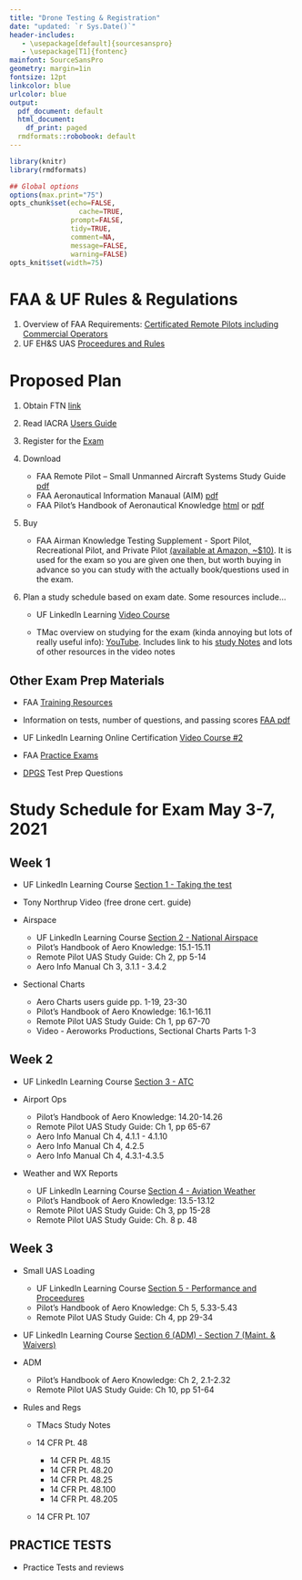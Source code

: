 ```yaml
---
title: "Drone Testing & Registration"
date: "updated: `r Sys.Date()`"
header-includes:
   - \usepackage[default]{sourcesanspro}
   - \usepackage[T1]{fontenc}
mainfont: SourceSansPro
geometry: margin=1in
fontsize: 12pt
linkcolor: blue
urlcolor: blue
output:
  pdf_document: default
  html_document:
    df_print: paged
  rmdformats::robobook: default
---
```



```r
library(knitr)
library(rmdformats)

## Global options
options(max.print="75")
opts_chunk$set(echo=FALSE,
	             cache=TRUE,
               prompt=FALSE,
               tidy=TRUE,
               comment=NA,
               message=FALSE,
               warning=FALSE)
opts_knit$set(width=75)
```


# FAA & UF Rules & Regulations 

1. Overview of FAA Requirements: [Certificated Remote Pilots including Commercial Operators](https://www.faa.gov/uas/commercial_operators/)  
2. UF EH&S UAS [Proceedures and Rules](https://www.ehs.ufl.edu/programs/uas/uf/)


# Proposed  Plan

1. Obtain FTN [link](https://iacra.faa.gov/IACRA/Default.aspx)
2. Read IACRA [Users Guide](https://iacra.faa.gov/IACRA/HelpAndInfo.aspx?id=5)
3. Register for the [Exam](https://faa.psiexams.com/faa/login)
4. Download

    * FAA Remote Pilot – Small Unmanned Aircraft Systems Study Guide [pdf](https://www.faa.gov/regulations_policies/handbooks_manuals/aviation/media/remote_pilot_study_guide.pdf)
    * FAA Aeronautical Information Manaual (AIM) [pdf](https://www.faa.gov/air_traffic/publications/media/aim_basic_dtd_10-12-17.pdf)
    * FAA Pilot’s Handbook of Aeronautical Knowledge [html](https://www.faa.gov/regulations_policies/handbooks_manuals/aviation/phak/) or [pdf](https://www.faa.gov/regulations_policies/handbooks_manuals/aviation/phak/media/pilot_handbook.pdf)

5. Buy

    * FAA Airman Knowledge Testing Supplement - Sport Pilot, Recreational Pilot, and Private Pilot [(available at Amazon, ~$10)](https://www.amazon.com/ASA-Airman-Knowledge-Testing-Supplement/dp/B01K0L2WOA). It is used for the exam so you are given one then, but worth buying in advance so you can study with the actually book/questions used in the exam.

5. Plan a study schedule based on exam date. Some resources include...

    * UF LinkedIn Learning [Video Course](https://www.linkedin.com/learning/cert-prep-faa-107-commercial-drone-license/eligibility-and-test-locations?u=41282748)

    * TMac overview on studying for the exam (kinda annoying but lots of really useful info): [YouTube](https://www.youtube.com/watch?v=s4R3WEQgHoo). Includes link to his [study Notes](https://drive.google.com/file/d/1K_wvpc1Flhx3c4HPJU0p4OtpRYJInEHF/view) and lots of other resources in the video notes

## Other Exam Prep Materials  

  * FAA [Training Resources](https://www.faa.gov/training_testing/training/)  
      
  * Information on tests, number of questions, and passing scores [FAA pdf](https://www.faa.gov/training_testing/testing/media/testing_matrix.pdf)  
    
  * UF LinkedIn Learning Online Certification [Video Course #2](https://www.linkedin.com/learning/cert-prep-faa-part-107-commercial-drone-license-2017/the-test?u=41282748)  
      
  * FAA [Practice Exams](https://faa.psiexams.com/FAA/login)  
      
  * [DPGS](https://www.dronepilotgroundschool.com/missed-part-107-test-prep-questions/) Test Prep Questions  
  
  
# Study Schedule for Exam May 3-7, 2021

## Week 1

* UF LinkedIn Learning Course [Section 1 - Taking the test](https://www.linkedin.com/learning/cert-prep-faa-107-commercial-drone-license/what-does-the-test-cover?u=41282748)
* Tony Northrup Video (free drone cert. guide)
* Airspace  

    
    * UF LinkedIn Learning Course [Section 2 - National Airspace](https://www.linkedin.com/learning/cert-prep-faa-107-commercial-drone-license/what-does-the-test-cover?u=41282748)
    * Pilot's Handbook of Aero Knowledge: 15.1-15.11
    * Remote Pilot UAS Study Guide: Ch 2, pp 5-14
    * Aero Info Manual Ch 3, 3.1.1 - 3.4.2

* Sectional Charts  

    
    * Aero Charts users guide pp. 1-19, 23-30
    * Pilot's Handbook of Aero Knowledge: 16.1-16.11
    * Remote Pilot UAS Study Guide: Ch 1, pp 67-70
    * Video - Aeroworks Productions, Sectional Charts Parts 1-3    

## Week 2


* UF LinkedIn Learning Course [Section 3 - ATC](https://www.linkedin.com/learning/cert-prep-faa-107-commercial-drone-license/what-does-the-test-cover?u=41282748)

* Airport Ops


    * Pilot's Handbook of Aero Knowledge: 14.20-14.26
    * Remote Pilot UAS Study Guide: Ch 1, pp 65-67
    * Aero Info Manual Ch 4, 4.1.1 - 4.1.10
    * Aero Info Manual Ch 4, 4.2.5
    * Aero Info Manual Ch 4, 4.3.1-4.3.5
    

* Weather and WX Reports


    * UF LinkedIn Learning Course [Section 4 - Aviation Weather](https://www.linkedin.com/learning/cert-prep-faa-107-commercial-drone-license/what-does-the-test-cover?u=41282748)
    * Pilot's Handbook of Aero Knowledge: 13.5-13.12
    * Remote Pilot UAS Study Guide: Ch 3, pp 15-28
    * Remote Pilot UAS Study Guide: Ch. 8 p. 48


## Week 3

* Small UAS Loading


    * UF LinkedIn Learning Course [Section 5 - Performance and Proceedures](https://www.linkedin.com/learning/cert-prep-faa-107-commercial-drone-license/what-does-the-test-cover?u=41282748)
    * Pilot's Handbook of Aero Knowledge: Ch 5, 5.33-5.43
    * Remote Pilot UAS Study Guide: Ch 4, pp 29-34



* UF LinkedIn Learning Course [Section 6 (ADM) - Section 7 (Maint. & Waivers)](https://www.linkedin.com/learning/cert-prep-faa-107-commercial-drone-license/what-does-the-test-cover?u=41282748)

* ADM  

    
    * Pilot's Handbook of Aero Knowledge: Ch 2, 2.1-2.32
    * Remote Pilot UAS Study Guide: Ch 10, pp 51-64
    
* Rules and Regs


  * TMacs Study Notes
  
  * 14 CFR Pt. 48  
    
    
    * 14 CFR Pt. 48.15
    * 14 CFR Pt. 48.20
    * 14 CFR Pt. 48.25
    * 14 CFR Pt. 48.100
    * 14 CFR Pt. 48.205
      
  * 14 CFR Pt. 107
    
## PRACTICE TESTS


  * Practice Tests and reviews
  
    

    
    



